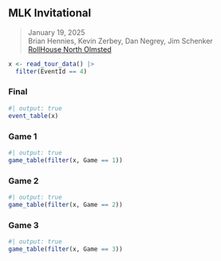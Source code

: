 ## MLK Invitational {#mlk-invitational-2025}

> <i class="bi bi-calendar3"></i> January 19, 2025
<br><i class="bi bi-person-circle"></i> Brian Hennies, Kevin Zerbey, Dan Negrey, Jim Schenker
<br><i class="bi bi-geo-alt-fill"></i> [RollHouse North Olmsted](../locations#rollhouse-north-olmsted)

```r
x <- read_tour_data() |>
  filter(EventId == 4)
```

::: {.panel-tabset}

### Final

```r
#| output: true
event_table(x)
```

### Game 1

```r
#| output: true
game_table(filter(x, Game == 1))
```

### Game 2

```r
#| output: true
game_table(filter(x, Game == 2))
```

### Game 3

```r
#| output: true
game_table(filter(x, Game == 3))
```

:::
